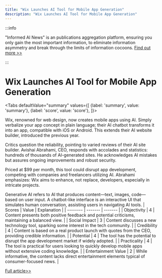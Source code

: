 ```yaml
---
title: "Wix Launches AI Tool for Mobile App Generation"
description: "Wix Launches AI Tool for Mobile App Generation"
---
```



:::info

"Informed AI News" is an publications aggregation platform, ensuring you only gain the most important information, to eliminate information asymmetry and break through the limits of information cocoons.  [Find out more >>](/)

:::

# Wix Launches AI Tool for Mobile App Generation


<Tabs
	defaultValue="summary"
	values={[
	{label: 'summary', value: 'summary'},
	{label: 'score', value: 'score'},
]}>
<TabItem value="summary">


Wix, renowned for web design, now creates mobile apps using AI. Simply verbalize your app concept in plain language; their AI chatbot transforms it into an app, compatible with iOS or Android. This extends their AI website builder, introduced the previous year.

Critics question the reliability, pointing to varied reviews of their AI site builder. Avishai Abrahami, CEO, responds with accolades and statistics: hundreds of thousands of AI-generated sites. He acknowledges AI mistakes but assures ongoing improvements and robust security.

Priced at $99 per month, this tool could disrupt app development, competing with companies and freelancers utilizing AI. Abrahami emphasizes: Wix aims to enhance, not replace, developers, especially in intricate projects.

Generative AI refers to AI that produces content—text, images, code—based on user input.
A chatbot-like interface is an interactive UI that simulates human conversation, assisting users in navigating AI tools.
</TabItem>
<TabItem value="score">
	| Scores     | Value   | Explanation |
	| -------- | ------- | ------- |
	| Objectivity  | 4    | Content presents both positive feedback and potential criticisms, maintaining a balanced view.    |
	| Social Impact | 3     | Content discusses a new technology tool, sparking some interest in the tech community.    |
	| Credibility    | 4    | Content is based on a real product launch with quotes from the CEO, providing credible information.    |
	| Potential    | 4    | The tool has the potential to disrupt the app development market if widely adopted.    |
	| Practicality    | 4    | The tool is practical for users looking to quickly develop mobile apps without extensive coding knowledge.    |
	| Entertainment Value    | 2    | While informative, the content lacks direct entertainment elements typical of consumer-focused news.    |
</TabItem>
</Tabs>

[Full article>>](https://techcrunch.com/2024/06/05/wixs-new-tool-taps-ai-to-generate-smartphone-apps/)
